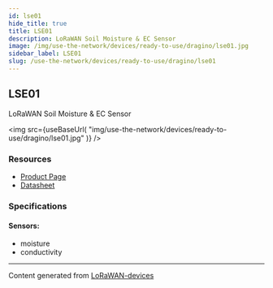 ```yaml
---
id: lse01
hide_title: true
title: LSE01
description: LoRaWAN Soil Moisture & EC Sensor
image: /img/use-the-network/devices/ready-to-use/dragino/lse01.jpg
sidebar_label: LSE01
slug: /use-the-network/devices/ready-to-use/dragino/lse01
---
```



## LSE01

LoRaWAN Soil Moisture & EC Sensor

<img
src={useBaseUrl(
"img/use-the-network/devices/ready-to-use/dragino/lse01.jpg"
)}
/>

### Resources

- [Product Page](http://www.dragino.com/products/lora-lorawan-end-node/item/159-lse01.html)
- [Datasheet](http://www.dragino.com/products/lora-lorawan-end-node/item/159-lse01.html)

### Specifications

#### Sensors:
- moisture
- conductivity



---
Content generated from [LoRaWAN-devices](https://github.com/TheThingsNetwork/lorawan-devices)